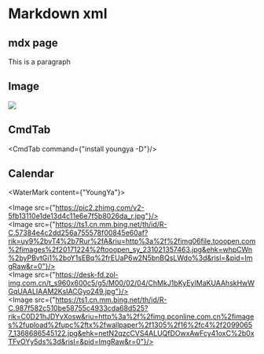 
# Markdown xml

## mdx page

<div>
  <p>This is a paragraph</p>
</div>

## Image
<div style={{textAlign:'center'}}>
  <Image
    width={200}
    src="https://gw.alipayobjects.com/zos/antfincdn/aPkFc8Sj7n/method-draw-image.svg"
  />
</div>

## CmdTab

<CmdTab command={"install youngya -D"}/>

## Calendar

<Calendar/>

<WaterMark content={"YoungYa"}>
  <Carousel arrows autoplay draggable fade infinite>
    <div>
      <Image src={"https://pic2.zhimg.com/v2-5fb13110e1de13d4c11e6e7f5b8026da_r.jpg"}/>
    </div>
    <div>
      <Image
        src={"https://ts1.cn.mm.bing.net/th/id/R-C.57384e4c2dd256a755578f00845e60af?rik=uy9%2bvT4%2b7Rur%2fA&riu=http%3a%2f%2fimg06file.tooopen.com%2fimages%2f20171224%2ftooopen_sy_231021357463.jpg&ehk=whpCWn%2byPBvtGi1%2boY1sEBq%2frEUaP6w2N5bnBQsLWdo%3d&risl=&pid=ImgRaw&r=0"}/>
    </div>
    <div>
      <Image
        src={"https://desk-fd.zol-img.com.cn/t_s960x600c5/g5/M00/02/04/ChMkJ1bKyEyIMaKUAAhskHwWGqUAALIAAM2KsIACGyo249.jpg"}/>
    </div>
    <div>
      <Image
        src={"https://ts1.cn.mm.bing.net/th/id/R-C.987f582c510be58755c4933cda68d525?rik=C0D21hJDYvXosw&riu=http%3a%2f%2fimg.pconline.com.cn%2fimages%2fupload%2fupc%2ftx%2fwallpaper%2f1305%2f16%2fc4%2f20990657_1368686545122.jpg&ehk=netN2qzcCVS4ALUQfDOwxAwFcy41oxC%2b0xTFvOYy5ds%3d&risl=&pid=ImgRaw&r=0"}/>
    </div>
  </Carousel>
</WaterMark>
